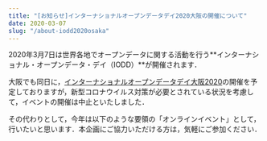 ```yaml
---
title: "[お知らせ]インターナショナルオープンデータデイ2020大阪の開催について"
date: 2020-03-07
slug: "/about-iodd2020osaka"
---
```


2020年3月7日は世界各地でオープンデータに関する活動を行う**インターナショナル・オープンデータ・デイ（IODD）**が開催されます．

大阪でも同日に，[インターナショナルオープンデータデイ大阪2020](https://www.facebook.com/events/191742092221735/)の開催を予定しておりますが，新型コロナウイルス対策が必要とされている状況を考慮して，イベントの開催は中止といたしました．

その代わりとして，今年は以下のような要領の「オンラインイベント」として，行いたいと思います．本企画にご協力いただける方は，気軽にご参加ください．
